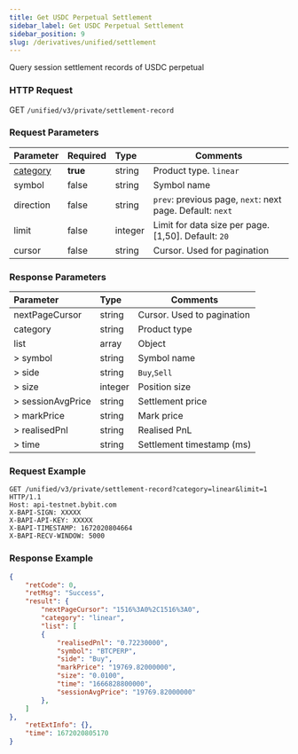 ```yaml
---
title: Get USDC Perpetual Settlement
sidebar_label: Get USDC Perpetual Settlement
sidebar_position: 9
slug: /derivatives/unified/settlement
---
```


Query session settlement records of USDC perpetual

### HTTP Request
GET `/unified/v3/private/settlement-record`

### Request Parameters
| Parameter | Required | Type | Comments|
|:----- |:-------|:-----|------ |
|[category](../enum#category) |**true** |string |Product type. `linear` |
|symbol |false |string |Symbol name |
|direction |false |string |`prev`: previous page, `next`: next page. Default: `next`|
|limit |false |integer |Limit for data size per page. [1,50]. Default: `20`|
|cursor |false |string |Cursor. Used for pagination|

### Response Parameters
| Parameter | Type | Comments|
|:----- |:-----|----- |
|nextPageCursor |string |Cursor. Used to pagination |
|category |string |Product type|
|list |array |Object |
|> symbol |string |Symbol name |
|> side |string |`Buy`,`Sell` |
|> size |integer |Position size |
|> sessionAvgPrice |string |Settlement price |
|> markPrice |string |Mark price |
|> realisedPnl |string |Realised PnL |
|> time |string |Settlement timestamp (ms) |

### Request Example

<Tabs>
<TabItem value="console" label="Console">

```http
GET /unified/v3/private/settlement-record?category=linear&limit=1 HTTP/1.1
Host: api-testnet.bybit.com
X-BAPI-SIGN: XXXXX
X-BAPI-API-KEY: XXXXX
X-BAPI-TIMESTAMP: 1672020804664
X-BAPI-RECV-WINDOW: 5000
```

</TabItem>
</Tabs>

### Response Example

<Tabs>
<TabItem value="js linear" label="linear">

```json
{
    "retCode": 0,
    "retMsg": "Success",
    "result": {
        "nextPageCursor": "1516%3A0%2C1516%3A0",
        "category": "linear",
        "list": [
        {
            "realisedPnl": "0.72230000",
            "symbol": "BTCPERP",
            "side": "Buy",
            "markPrice": "19769.82000000",
            "size": "0.0100",
            "time": "1666828800000",
            "sessionAvgPrice": "19769.82000000"
        },
    ]
},
    "retExtInfo": {},
    "time": 1672020805170
}
```
</TabItem>
</Tabs>